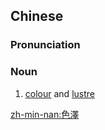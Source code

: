 {{also|色泽}}
==Chinese==
{{zh-forms|s=色泽}}

===Pronunciation===
{{zh-pron
|m=sèzé
|c=sik1 zaak6
|mn=qz:siak-tia̍k/xm,zz:sek-te̍k
|cat=n
}}

===Noun===
{{zh-noun}}

# [[colour]] and [[lustre]] {{gloss|e.g. of gems}}

[[zh-min-nan:色澤]]